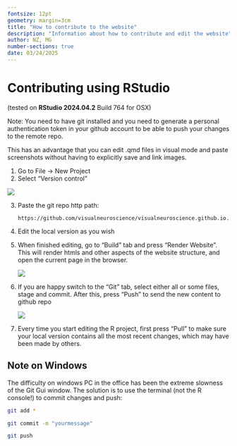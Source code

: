 ```yaml
---
fontsize: 12pt
geometry: margin=3cm
title: "How to contribute to the website"
description: "Information about how to contribute and edit the website"
author: NZ, MG
number-sections: true
date: 03/24/2025
---
```


# Contributing using RStudio

(tested on **RStudio 2024.04.2** Build 764 for OSX)

Note: You need to have git installed and you need to generate a personal authentication token in your github account to be able to push your changes to the remote repo.

This has an advantage that you can edit .qmd files in visual mode and paste screenshots without having to explicitly save and link images.

1.  Go to File -\> New Project
2.  Select "Version control"

![](images/clipboard-631192025.png)

3.  Paste the git repo http path:

    ```         
    https://github.com/visualneuroscience/visualneuroscience.github.io.git
    ```

4.  Edit the local version as you wish

5.  When finished editing, go to "Build" tab and press "Render Website". This will render htmls and other aspects of the website structure, and open the current page in the browser.

    ![](images/clipboard-884733564.png)

6.  If you are happy switch to the "Git" tab, select either all or some files, stage and commit. After this, press "Push" to send the new content to github repo

    ![](images/clipboard-974248695.png)

7.  Every time you start editing the R project, first press "Pull" to make sure your local version contains all the most recent changes, which may have been made by others.

## Note on Windows

The difficulty on windows PC in the office has been the extreme slowness of the Git Gui window. The solution is to use the terminal (not the R console!) to commit changes and push:

``` bash
git add *  

git commit -m "yourmessage"  

git push
```
